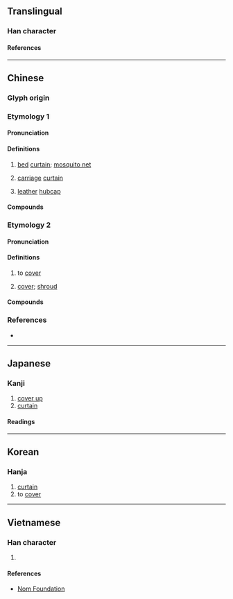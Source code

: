 {{also|帱}}
{{character info}}
==Translingual==

===Han character===
{{Han char|rn=50|rad=巾|as=14|sn=17|four=44241|canj=LBGNI|ids=⿰巾壽}}

====References====
{{Han ref|kx=0338.010|dkj=09127|dj=0644.300|hdz=10757.010|uh=5E6C}}

----

==Chinese==
{{zh-forms|s=帱}}

===Glyph origin===
{{Han etym}}

===Etymology 1===

====Pronunciation====
{{zh-pron
|m=chóu
|c=cau4
|mc=1
|oc=2
|cat=n
}}

====Definitions====
{{zh-hanzi}}

# {{lb|zh|literary}} [[bed]] [[curtain]]; [[mosquito net]]
# {{lb|zh|literary}} [[carriage]] [[curtain]]
# {{lb|zh|literary}} [[leather]] [[hubcap]]

====Compounds====
{{zh-der|同衾幬}}

===Etymology 2===

====Pronunciation====
{{zh-pron
|m=dào
|c=dou6,tou4
|mc=2
|oc=1
|cat=v,n
}}

====Definitions====
{{zh-hanzi}}

# {{lb|zh|literary}} to [[cover]]
# {{lb|zh|literary}} [[cover]]; [[shroud]]

====Compounds====
{{zh-der|覆幬}}

===References===
* {{R:yue:mfccd}}

----

==Japanese==

===Kanji===
{{ja-kanji|grade=|rs=巾14}}

# [[cover up]]
# [[curtain]]

====Readings====
{{ja-readings
|on=ちゅう, じゅ, とう, どう
|kun=とばり
}}

----

==Korean==

===Hanja===
{{ko-hanja|주}}

# [[curtain]]
# to [[cover]]

----

==Vietnamese==

===Han character===
{{vi-readings|rs=巾14|reading=[[đáo]], [[trù]]}}

# {{rfdef|vi|sort=巾14}}

====References====
* [http://nomfoundation.org/common/nom_details.php?codepoint=5e6c Nom Foundation]